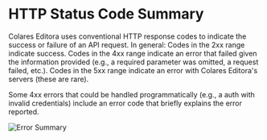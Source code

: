 
# HTTP Status Code Summary

Colares Editora uses conventional HTTP response codes to indicate the success or failure of an API request. In general: Codes in the 2xx range indicate success. Codes in the 4xx range indicate an error that failed given the information provided (e.g., a required parameter was omitted, a request failed, etc.). Codes in the 5xx range indicate an error with Colares Editora's servers (these are rare).

Some 4xx errors that could be handled programmatically (e.g., a auth with invalid credentials) include an error code that briefly explains the error reported.

![Error Summary](../assets/errors-summary.png)